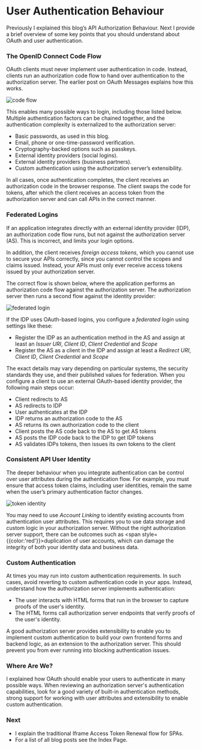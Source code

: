 # User Authentication Behaviour

Previously I explained this blog’s <Link href='/posts/api-authorization-design'>API Authorization Behaviour</Link>. Next I provide a brief overview of some key points that you should understand about OAuth and user authentication.

### The OpenID Connect Code Flow

OAuth clients must never implement user authentication in code. Instead, clients run an authorization code flow to hand over authentication to the authorization server. The earlier post on <Link href='/posts/basicspa-oauthworkflow'>OAuth Messages</Link> explains how this works.

![code flow](/images/140/code-flow.jpg?v=20240822)

This enables many possible ways to login, including those listed below. Multiple authentication factors can be chained together, and the authentication complexity is externalized to the authorization server:

- Basic passwords, as used in this blog.
- Email, phone or one-time-password verification.
- Cryptography-backed options such as passkeys.
- External identity providers (social logins).
- External identity providers (business partners).
- Custom authentication using the authorization server’s extensibility.

In all cases, once authentication completes, the client receives an authorization code in the browser response. The client swaps the code for tokens, after which the client receives an access token from the authorization server and can call APIs in the correct manner.

### Federated Logins

If an application integrates directly with an external identity provider (IDP), an authorization code flow runs, but not against the authorization server (AS). This is incorrect, and limits your login options.

In addition, the client receives *foreign access tokens*, which you cannot use to secure your APIs correctly, since you cannot control the scopes and claims issued. Instead, your APIs must only ever receive access tokens issued by your authorization server.

The correct flow is shown below, where the application performs an authorization code flow against the authorization server. The authorization server then runs a second flow against the identity provider:

![federated login](/images/140/federated-login.jpg)

If the IDP uses OAuth-based logins, you configure a *federated login* using settings like these:

- Register the IDP as an authentication method in the AS and assign at least an *Issuer URI*, *Client ID*, *Client Credential* and *Scope*
- Register the AS as a client in the IDP and assign at least a *Redirect URI*, *Client ID*, *Client Credential* and *Scope*

The exact details may vary depending on particular systems, the security standards they use, and their published values for federation. When you configure a client to use an external OAuth-based identity provider, the following main steps occur:

- Client redirects to AS
- AS redirects to IDP
- User authenticates at the IDP
- IDP returns an authorization code to the AS
- AS returns its own authorization code to the client
- Client posts the AS code back to the AS to get AS tokens
- AS posts the IDP code back to the IDP to get IDP tokens
- AS validates IDPs tokens, then issues its own tokens to the client

### Consistent API User Identity

The deeper behaviour when you integrate authentication can be control over user attributes during the authentication flow. For example, you must ensure that access token claims, including user identities, remain the same when the user’s primary authentication factor changes.

![token identity](/images/140/token-identity.jpg)

You may need to use *Account Linking* to identify existing accounts from authentication user attributes. This requires you to use data storage and custom logic in your authorization server. Without the right authorization server support, there can be outcomes such as <span style={{color:'red'}}>duplication of user accounts</span>, which can damage the integrity of both your identity data and business data.

### Custom Authentication

At times you may run into custom authentication requirements. In such cases, avoid reverting to custom authentication code in your apps. Instead, understand how the authorization server implements authentication:

- The user interacts with HTML forms that run in the browser to capture proofs of the user's identity.
- The HTML forms call authorization server endpoints that verify proofs of the user's identity.

A good authorization server provides extensibility to enable you to implement custom authentication to build your own frontend forms and backend logic, as an extension to the authorization server. This should prevent you from ever running into blocking authentication issues.

### Where Are We?

I explained how OAuth should enable your users to authenticate in many possible ways. When reviewing an authorization server's authentication capabilities, look for a good variety of built-in authentication methods, strong support for working with user attributes and extensibility to enable custom authentication.

### Next

- I explain the traditional <Link href='/posts/user-sessions-and-token-renewal'>Iframe Access Token Renewal</Link> flow for SPAs.
- For a list of all blog posts see the <Link href='/posts/index'>Index Page</Link>.

